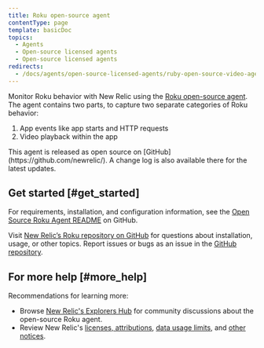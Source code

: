 ```yaml
---
title: Roku open-source agent
contentType: page
template: basicDoc
topics:
  - Agents
  - Open-source licensed agents
  - Open-source licensed agents
redirects:
  - /docs/agents/open-source-licensed-agents/ruby-open-source-video-agent
---
```


Monitor Roku behavior with New Relic using the [Roku open-source agent](https://github.com/newrelic/video-agent-roku). The agent contains two parts, to capture two separate categories of Roku behavior:

1. App events like app starts and HTTP requests
2. Video playback within the app

<Callout variant="tip">
  This agent is released as open source on [GitHub](https://github.com/newrelic/). A change log is also available there for the latest updates.
</Callout>

## Get started [#get_started]

For requirements, installation, and configuration information, see the [Open Source Roku Agent README](https://github.com/newrelic/video-agent-roku/blob/master/README.md) on GitHub.

Visit [New Relic’s Roku repository on GitHub](https://github.com/newrelic/video-agent-roku) for questions about installation, usage, or other topics. Report issues or bugs as an issue in the [GitHub repository](https://github.com/newrelic/video-agent-roku/issues).

## For more help [#more_help]

Recommendations for learning more:

* Browse [New Relic's Explorers Hub](https://discuss.newrelic.com/t/new-relic-open-source-roku-agent/97802) for community discussions about the open-source Roku agent.
* Review New Relic's [licenses, attributions](/docs/licenses/), [data usage limits](/docs/licenses/license-information/general-usage-licenses/new-relic-data-usage-limits-policies), and [other notices](/docs/licenses/license-information).
